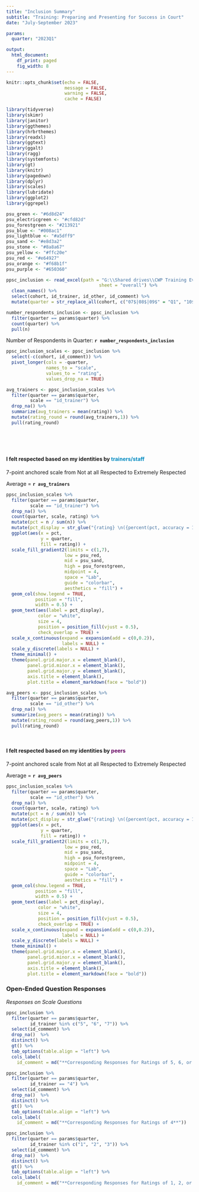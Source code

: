 ```yaml
---
title: "Inclusion Summary"
subtitle: "Training: Preparing and Presenting for Success in Court"
date: "July-September 2023"

params:
  quarter: "2023Q1"

output: 
  html_document:
    df_print: paged
    fig_width: 8
---
```


```r
knitr::opts_chunk$set(echo = FALSE,
                      message = FALSE,
                      warning = FALSE,
                      cache = FALSE)
```

```r
library(tidyverse)
library(skimr)
library(janitor)
library(ggthemes)
library(hrbrthemes)
library(readxl)
library(ggtext)
library(ggalt)
library(ragg)
library(systemfonts)
library(gt)
library(knitr)
library(pagedown)
library(dplyr)
library(scales)
library(lubridate)
library(ggplot2)
library(ggrepel)
```

```r
psu_green <- "#6d8d24"
psu_electricgreen <- "#cfd82d"
psu_forestgreen <- "#213921"
psu_blue <- "#008ac1"
psu_lightblue <- "#a5dff9"
psu_sand <- "#e8d3a2"
psu_stone <- "#8a8a67"
psu_yellow <- "#ffc20e"
psu_red <- "#e64927"
psu_orange <- "#f68b1f"
psu_purple <- "#650360"
```

```r
ppsc_inclusion <- read_excel(path = "G:\\Shared drives\\CWP Training Evaluation Protected\\CWP Training\\PPSC\\Data\\PPSC DB 202307.xlsx",
                                   sheet = "overall") %>% 
  clean_names() %>% 
  select(cohort, id_trainer, id_other, id_comment) %>% 
  mutate(quarter = str_replace_all(cohort, c("07$|08$|09$" = "Q1", "10$|11$|12$" = "Q2", "01$|02$|03$" = "Q3", "04$|05$|06$" = "Q4")))
```

```r
number_respondents_inclusion <- ppsc_inclusion %>% 
  filter(quarter == params$quarter) %>% 
  count(quarter) %>% 
  pull(n)
```

Number of Respondents in Quarter: **`r number_respondents_inclusion`**

```r
ppsc_inclusion_scales <- ppsc_inclusion %>%
  select(-c(cohort, id_comment)) %>% 
  pivot_longer(cols = -quarter,
               names_to = "scale",
               values_to = "rating",
               values_drop_na = TRUE)
```

```r
avg_trainers <- ppsc_inclusion_scales %>%
  filter(quarter == params$quarter,
         scale == "id_trainer") %>%
  drop_na() %>% 
  summarize(avg_trainers = mean(rating)) %>% 
  mutate(rating_round = round(avg_trainers,1)) %>%
  pull(rating_round)
```

$~$

$~$

#### I felt respected based on my identities by <span style = 'color: #008ac1'>trainers/staff</span>
7-point anchored scale from Not at all Respected to Extremely Respected

Average = **`r avg_trainers`**

```r
ppsc_inclusion_scales %>%
  filter(quarter == params$quarter,
         scale == "id_trainer") %>% 
  drop_na() %>% 
  count(quarter, scale, rating) %>% 
  mutate(pct = n / sum(n)) %>%
  mutate(pct_display = str_glue("{rating} \n({percent(pct, accuracy = 1)})")) %>% 
  ggplot(aes(x = pct,
             y = quarter,
             fill = rating)) +
  scale_fill_gradient2(limits = c(1,7),
                      low = psu_red,
                      mid = psu_sand,
                      high = psu_forestgreen,
                      midpoint = 4,
                      space = "Lab",
                      guide = "colorbar",
                      aesthetics = "fill") +
  geom_col(show.legend = TRUE,
           position = "fill",
           width = 0.5) +
  geom_text(aes(label = pct_display),
            color = "white",
            size = 4,
            position = position_fill(vjust = 0.5),
            check_overlap = TRUE) +
  scale_x_continuous(expand = expansion(add = c(0,0.2)),
                     labels = NULL) +
  scale_y_discrete(labels = NULL) +
  theme_minimal() +
  theme(panel.grid.major.x = element_blank(),
        panel.grid.minor.x = element_blank(),
        panel.grid.major.y = element_blank(),
        axis.title = element_blank(),
        plot.title = element_markdown(face = "bold"))
```

```r
avg_peers <- ppsc_inclusion_scales %>%
  filter(quarter == params$quarter,
         scale == "id_other") %>%
  drop_na() %>% 
  summarize(avg_peers = mean(rating)) %>% 
  mutate(rating_round = round(avg_peers,1)) %>%
  pull(rating_round)
```

$~$

#### I felt respected based on my identities by <span style = 'color: #650360'>peers</span>
7-point anchored scale from Not at all Respected to Extremely Respected

Average = **`r avg_peers`**

```r
ppsc_inclusion_scales %>%
  filter(quarter == params$quarter,
         scale == "id_other") %>% 
  drop_na() %>% 
  count(quarter, scale, rating) %>% 
  mutate(pct = n / sum(n)) %>%
  mutate(pct_display = str_glue("{rating} \n({percent(pct, accuracy = 1)})")) %>% 
  ggplot(aes(x = pct,
             y = quarter,
             fill = rating)) +
  scale_fill_gradient2(limits = c(1,7),
                      low = psu_red,
                      mid = psu_sand,
                      high = psu_forestgreen,
                      midpoint = 4,
                      space = "Lab",
                      guide = "colorbar",
                      aesthetics = "fill") +
  geom_col(show.legend = TRUE,
           position = "fill",
           width = 0.5) +
  geom_text(aes(label = pct_display),
            color = "white",
            size = 4,
            position = position_fill(vjust = 0.5),
            check_overlap = TRUE) +
  scale_x_continuous(expand = expansion(add = c(0,0.2)),
                     labels = NULL) +
  scale_y_discrete(labels = NULL) +
  theme_minimal() +
  theme(panel.grid.major.x = element_blank(),
        panel.grid.minor.x = element_blank(),
        panel.grid.major.y = element_blank(),
        axis.title = element_blank(),
        plot.title = element_markdown(face = "bold"))
```

\newpage

### Open-Ended Question Responses

*Responses on Scale Questions*

```r
ppsc_inclusion %>% 
  filter(quarter == params$quarter,
         id_trainer %in% c("5", "6", "7")) %>% 
  select(id_comment) %>% 
  drop_na()  %>% 
  distinct() %>% 
  gt() %>% 
  tab_options(table.align = "left") %>% 
  cols_label(
    id_comment = md("**Corresponding Responses for Ratings of 5, 6, or 7**"))
```

```r
ppsc_inclusion %>% 
  filter(quarter == params$quarter,
         id_trainer == "4") %>% 
  select(id_comment) %>% 
  drop_na()  %>% 
  distinct() %>% 
  gt() %>% 
  tab_options(table.align = "left") %>% 
  cols_label(
    id_comment = md("**Corresponding Responses for Ratings of 4**"))
```

```r
ppsc_inclusion %>% 
  filter(quarter == params$quarter,
         id_trainer %in% c("1", "2", "3")) %>% 
  select(id_comment) %>% 
  drop_na()  %>% 
  distinct() %>% 
  gt() %>% 
  tab_options(table.align = "left") %>% 
  cols_label(
    id_comment = md("**Corresponding Responses for Ratings of 1, 2, or 3**"))
```